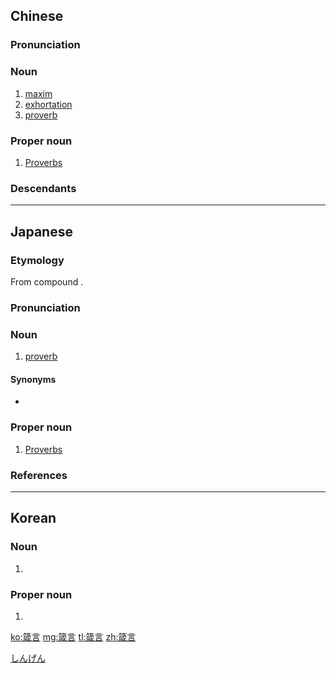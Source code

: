 ==Chinese==
{{zh-forms}}
{{zh-wp|zh|yue|cdo:Cĭng-ngiòng}}

===Pronunciation===
{{zh-pron
|m=zhēnyán
|c=zam1 jin4
|h=pfs=chṳ̂m-ngièn
|md=cĭng-ngiòng
|mn=xm,tw:chim-giân/qz:cherm-giân/zz:chom-gân
|cat=n,pn
}}

===Noun===
{{zh-noun}}

# [[maxim]]
# [[exhortation]]
# [[proverb]]

===Proper noun===
{{zh-proper noun}}

# [[Proverbs]]

===Descendants===
{{CJKV||しんげん|잠언|châm ngôn}}

{{zh-cat|Books of the Bible}}

----

==Japanese==
{{wikipedia|lang=ja}}
{{ja-kanjitab|しん|げん|yomi=o}}

===Etymology===
From {{etyl|sort=しんげん|ltc|ja}} compound {{m|zh|箴言|tr=tsyim + ngjon|lit=admonish + speech}}.

===Pronunciation===
{{ja-pron|yomi=o|しんげん|acc=0|acc_ref=DJR,NHK}}

===Noun===
{{ja-noun|しんげん}}

# [[proverb]]

====Synonyms====
* {{ja-r|諺|ことわざ}}

===Proper noun===
{{ja-pos|proper|しんげん}}

# [[Proverbs]]

===References===
<references/>

[[Category:ja:Books of the Bible|しんげん]]

----

==Korean==
{{ko-hanjatab}}

===Noun===
{{ko-noun|hangeul=잠언}}

# {{hanja form of|잠언|[[proverb]]}}

===Proper noun===
{{ko-proper noun|hangeul=잠언}}

# {{hanja form of|잠언|[[Proverbs]]}}

[[ko:箴言]]
[[mg:箴言]]
[[tl:箴言]]
[[zh:箴言]]